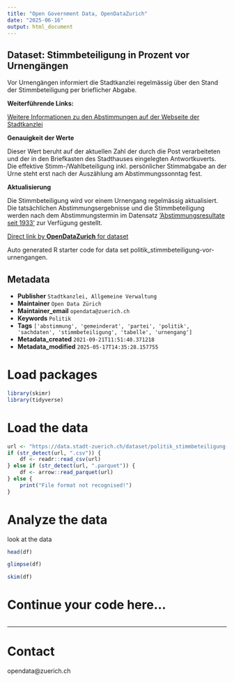 ```yaml
---
title: "Open Government Data, OpenDataZurich"
date: "2025-06-16"
output: html_document
---
```


## Dataset: Stimmbeteiligung in Prozent vor Urnengängen

Vor Urnengängen informiert die Stadtkanzlei regelmässig über den Stand der Stimmbeteiligung per brieflicher Abgabe.


**Weiterführende Links:**

[Weitere Informationen zu den Abstimmungen auf der Webseite der Stadtkanzlei](https://www.stadt-zuerich.ch/de/politik-und-verwaltung/politik-und-recht/abstimmen-waehlen.html)

**Genauigkeit der Werte**

Dieser Wert beruht auf der aktuellen Zahl der durch die Post verarbeiteten und der in den Briefkasten des Stadthauses eingelegten Antwortkuverts. Die effektive Stimm-/Wahlbeteiligung inkl. persönlicher Stimmabgabe an der Urne steht erst nach der Auszählung am Abstimmungssonntag fest.

**Aktualisierung**

Die Stimmbeteiligung wird vor einem Urnengang regelmässig aktualisiert. Die tatsächlichen Abstimmungsergebnisse und die Stimmbeteiligung werden nach dem Abstimmungstermin im Datensatz ['Abstimmungsresultate seit 1933'](/dataset/politik_abstimmungen_seit1933) zur Verfügung gestellt.



[Direct link by **OpenDataZurich** for dataset](https://data.stadt-zuerich.ch/dataset/politik_stimmbeteiligung-vor-urnengangen)

Auto generated R starter code for data set politik_stimmbeteiligung-vor-urnengangen.

## Metadata

- **Publisher** `Stadtkanzlei, Allgemeine Verwaltung`
- **Maintainer** `Open Data Zürich`
- **Maintainer_email** `opendata@zuerich.ch`
- **Keywords** `Politik`
- **Tags** `['abstimmung', 'gemeinderat', 'partei', 'politik', 'sachdaten', 'stimmbeteiligung', 'tabelle', 'urnengang']`
- **Metadata_created** `2021-09-21T11:51:40.371218`
- **Metadata_modified** `2025-05-17T14:35:28.157755`


# Load packages

```r
library(skimr)
library(tidyverse)
```

# Load the data

```r
url <- "https://data.stadt-zuerich.ch/dataset/politik_stimmbeteiligung-vor-urnengangen/download/stimmbeteiligung.csv"
if (str_detect(url, ".csv")) {
    df <- readr::read_csv(url)
} else if (str_detect(url, ".parquet")) {
    df <- arrow::read_parquet(url)
} else {
    print("File format not recognised!")
}
```

# Analyze the data

look at the data
```r
head(df)
```

```r
glimpse(df)
```

```r
skim(df)
```

# Continue your code here...

```r

```

------------------------------------------------------------------------

# Contact

opendata@zuerich.ch
